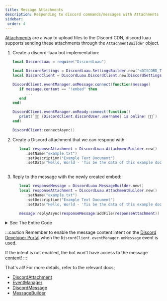 ```yaml
---
title: Message Attachments
description: Responding to discord commands/messages with Attachments
sidebar:
 order: 4
---
```



[Attachments](https://discord.com/developers/docs/resources/channel#attachment-object) are a way to upload files to the Discord CDN, discord
luau supports sending these attachments through the `AttachmentBuilder` object.

<Steps>

1. Create a discord-luau bot implementation:

   ```lua
   local DiscordLuau = require("DiscordLuau")

   local DiscordSettings = DiscordLuau.SettingsBuilder.new("<DISCORD_TOKEN>")
   local DiscordClient = DiscordLuau.DiscordClient.new(DiscordSettings)

   DiscordClient.eventManager.onMessage:connect(function(message)
      if message.content == "!embed" then
         ...
      end
   end)

   DiscordClient.eventManager.onReady:connect(function()
      print(`🎉🎉 {DiscordClient.discordUser.username} is online! 🎉🎉`)
   end)

   DiscordClient:connectAsync()
   ```

2. Create a Discord attachment that we can respond with:

   ```lua
      local responseAttachment = DiscordLuau.AttachmentBuilder.new()
         :setName("example.txt")
         :setDescription("Example Text Document")
         :setData("Hello, World - 'Tis be the data of this example document!")
         
   ```

3. Reply to the message with the newly created embed:

   ```lua
      local responseMessage = DiscordLuau.MessageBuilder.new()
      local responseAttachment = DiscordLuau.AttachmentBuilder.new()
         :setName("example.txt")
         :setDescription("Example Text Document")
         :setData("Hello, World - 'Tis be the data of this example document!")

      message:replyAsync(responseMessage:addFile(responseAttachment))
   ```
</Steps>

<details>
   <summary>See The Entire Code</summary>

   ```lua
   local DiscordLuau = require("DiscordLuau")

   local DiscordSettings = DiscordLuau.SettingsBuilder.new("<DISCORD_TOKEN>")
   local DiscordClient = DiscordLuau.DiscordClient.new(DiscordSettings)

   DiscordClient.eventManager.onMessage:connect(function(message)
      if message.Content == "!embed" then
         local responseMessage = DiscordLuau.MessageBuilder.new()
         local responseAttachment = DiscordLuau.AttachmentBuilder.new()
            :setName("example.txt")
            :setDescription("Example Text Document")
            :setData("Hello, World - 'Tis be the data of this example document!")

         message:replyAsync(responseMessage:addFile(responseAttachment))
      end
   end)

   DiscordClient.eventManager.onReady:connect(function()
      print(`🎉🎉 {DiscordClient.discordUser.username} is online! 🎉🎉`)
   end)

   DiscordClient:connectAsync()
   ```
</details>

:::caution
   Remember to enable the message content intent on the [Discord Developer Portal](https://discord.com/developers) when the `DiscordClient.eventManager.onMessage` event is used. 
   
   If the intent is not enabled, the bot won't have access to the message content!
:::

That's all! For more details, refer to the relevant docs;

- [DiscordAttachment](/classes/objects/discordattachment/)
- [EventManager](/classes/objects/eventmanager/)
- [DiscordMessage](/classes/objects/discordmessage/)
- [MessageBuilder](/classes/builders/messagebuilder/)
